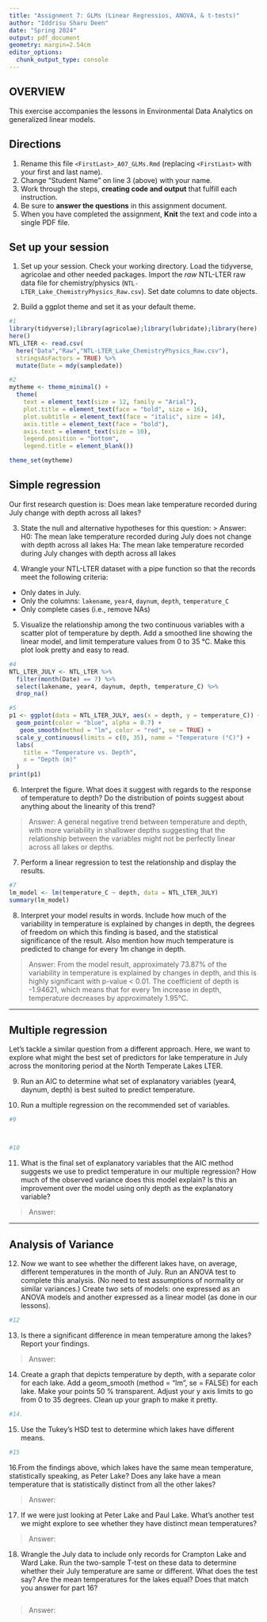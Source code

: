 ```yaml
---
title: "Assignment 7: GLMs (Linear Regressios, ANOVA, & t-tests)"
author: "Iddrisu Sharu Deen"
date: "Spring 2024"
output: pdf_document
geometry: margin=2.54cm
editor_options: 
  chunk_output_type: console
---
```


## OVERVIEW

This exercise accompanies the lessons in Environmental Data Analytics on generalized linear models. 

## Directions
1. Rename this file `<FirstLast>_A07_GLMs.Rmd` (replacing `<FirstLast>` with your first and last name).
2. Change "Student Name" on line 3 (above) with your name.
3. Work through the steps, **creating code and output** that fulfill each instruction.
4. Be sure to **answer the questions** in this assignment document.
5. When you have completed the assignment, **Knit** the text and code into a single PDF file.


## Set up your session 
1. Set up your session. Check your working directory. Load the tidyverse, agricolae and other needed packages. Import the *raw* NTL-LTER raw data file for chemistry/physics (`NTL-LTER_Lake_ChemistryPhysics_Raw.csv`). Set date columns to date objects.

2. Build a ggplot theme and set it as your default theme.

```r
#1
library(tidyverse);library(agricolae);library(lubridate);library(here);library(knitr)
here()
NTL_LTER <- read.csv(
  here("Data","Raw","NTL-LTER_Lake_ChemistryPhysics_Raw.csv"),
  stringsAsFactors = TRUE) %>%
  mutate(Date = mdy(sampledate))

#2
mytheme <- theme_minimal() +
  theme(
    text = element_text(size = 12, family = "Arial"),
    plot.title = element_text(face = "bold", size = 16),
    plot.subtitle = element_text(face = "italic", size = 14),
    axis.title = element_text(face = "bold"),
    axis.text = element_text(size = 10),
    legend.position = "bottom",
    legend.title = element_blank())

theme_set(mytheme)

```

## Simple regression
Our first research question is: Does mean lake temperature recorded during July change with depth across all lakes?

3. State the null and alternative hypotheses for this question:
> Answer:
H0: The mean lake temperature recorded during July does not change with depth across all lakes
Ha: The mean lake temperature recorded during July changes with depth across all lakes


4.  Wrangle your NTL-LTER dataset with a pipe function so that the records meet the following criteria: 
 * Only dates in July. 
 * Only the columns: `lakename`, `year4`, `daynum`, `depth`, `temperature_C`
 * Only complete cases (i.e., remove NAs)

5. Visualize the relationship among the two continuous variables with a scatter plot of temperature by depth. Add a smoothed line showing the linear model, and limit temperature values from 0 to 35 °C. Make this plot look pretty and easy to read.

```r
#4
NTL_LTER_JULY <- NTL_LTER %>% 
  filter(month(Date) == 7) %>%   
  select(lakename, year4, daynum, depth, temperature_C) %>% 
  drop_na()

#5
p1 <- ggplot(data = NTL_LTER_JULY, aes(x = depth, y = temperature_C)) +
  geom_point(color = "blue", alpha = 0.7) +
   geom_smooth(method = "lm", color = "red", se = TRUE) +
  scale_y_continuous(limits = c(0, 35), name = "Temperature (°C)") +
  labs(
    title = "Temperature vs. Depth",
    x = "Depth (m)"
  )
print(p1)
```


6. Interpret the figure. What does it suggest with regards to the response of temperature to depth? Do the distribution of points suggest about anything about the linearity of this trend?

> Answer: A general negative trend between temperature and depth, with more variability in shallower depths  suggesting that the relationship between the variables might not be perfectly linear across all lakes or depths.


7. Perform a linear regression to test the relationship and display the results.

```r
#7
lm_model <- lm(temperature_C ~ depth, data = NTL_LTER_JULY)
summary(lm_model)

```


8. Interpret your model results in words. Include how much of the variability in temperature is explained by changes in depth, the degrees of freedom on which this finding is based, and the statistical significance of the result. Also mention how much temperature is predicted to change for every 1m change in depth. 

> Answer: From the model result, approximately 73.87% of the variability in temperature is explained by changes in  depth, and this is highly significant with p-value < 0.01. The coefficient of depth is -1.94621, which means that for every 1m increase in depth, temperature decreases by approximately 1.95°C.


---

## Multiple regression
Let's tackle a similar question from a different approach. Here, we want to explore what might the best set of predictors for lake temperature in July across the monitoring period at the North Temperate Lakes LTER. 


9. Run an AIC to determine what set of explanatory variables (year4, daynum, depth) is best suited to predict temperature.

10. Run a multiple regression on the recommended set of variables. 

```r
#9



#10


```

11. What is the final set of explanatory variables that the AIC method suggests we use to predict temperature in our multiple regression? How much of the observed variance does this model explain? Is this an improvement over the model using only depth as the explanatory variable?

> Answer: 



---
## Analysis of Variance

12. Now we want to see whether the different lakes have, on average, different temperatures in the month of July. Run an ANOVA test to complete this analysis. (No need to test assumptions of normality or similar variances.) Create two sets of models: one expressed as an ANOVA models and another expressed as a linear model (as done in our lessons).

```r
#12


```

13. Is there a significant difference in mean temperature among the lakes? Report your findings. 

> Answer: 



14. Create a graph that depicts temperature by depth, with a separate color for each lake. Add a geom_smooth (method = "lm", se = FALSE) for each lake. Make your points 50 % transparent. Adjust your y axis limits to go from 0 to 35 degrees. Clean up your graph to make it pretty. 

```r
#14.


```

15. Use the Tukey's HSD test to determine which lakes have different means.

```r
#15


```

16.From the findings above, which lakes have the same mean temperature, statistically speaking, as Peter Lake? Does any lake have a mean temperature that is statistically distinct from all the other lakes?

>Answer:

 

17. If we were just looking at Peter Lake and Paul Lake. What's another test we might explore to see whether they have distinct mean temperatures? 

>Answer: 



18. Wrangle the July data to include only records for Crampton Lake and Ward Lake. Run the two-sample T-test on these data to determine whether their July temperature are same or different. What does the test say? Are the mean temperatures for the lakes equal? Does that match you answer for part 16?

```r

```

>Answer: 
